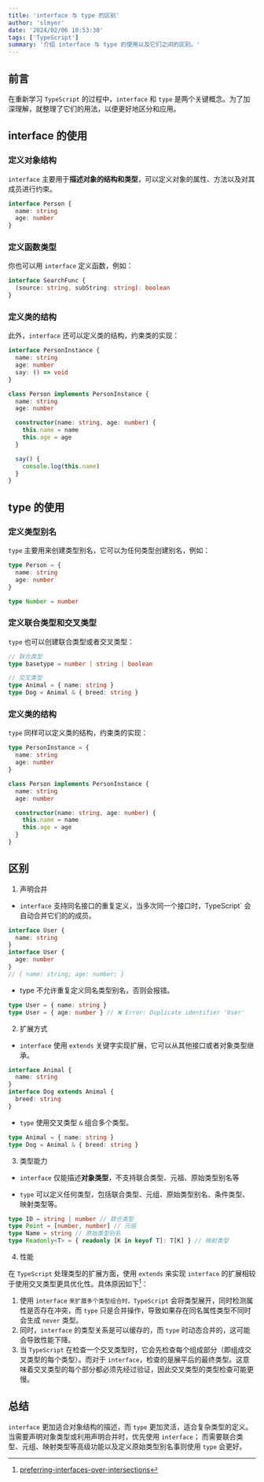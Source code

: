 ```yaml
---
title: 'interface 与 type 的区别'
author: 'slmyer'
date: '2024/02/06 10:53:30'
tags: ['TypeScript']
summary: '介绍 interface 与 type 的使用以及它们之间的区别。'
---
```


## 前言

在重新学习 `TypeScript` 的过程中，`interface` 和 `type` 是两个关键概念。为了加深理解，就整理了它们的用法，以便更好地区分和应用。

## interface 的使用

### 定义对象结构

`interface` 主要用于**描述对象的结构和类型**，可以定义对象的属性、方法以及对其成员进行约束。

```ts
interface Person {
  name: string
  age: number
}
```

### 定义函数类型

你也可以用 `interface` 定义函数，例如：

```ts
interface SearchFunc {
  (source: string, subString: string): boolean
}
```

### 定义类的结构

此外，`interface` 还可以定义类的结构，约束类的实现：

```ts
interface PersonInstance {
  name: string
  age: number
  say: () => void
}

class Person implements PersonInstance {
  name: string
  age: number

  constructor(name: string, age: number) {
    this.name = name
    this.age = age
  }

  say() {
    console.log(this.name)
  }
}
```

## type 的使用

### 定义类型别名

`type` 主要用来创建类型别名，它可以为任何类型创建别名，例如：

```ts
type Person = {
  name: string
  age: number
}

type Number = number
```

### 定义联合类型和交叉类型

`type` 也可以创建联合类型或者交叉类型：

```ts
// 联合类型
type basetype = number | string | boolean

// 交叉类型
type Animal = { name: string }
type Dog = Animal & { breed: string }
```

### 定义类的结构

`type` 同样可以定义类的结构，约束类的实现：

```ts
type PersonInstance = {
  name: string
  age: number
}

class Person implements PersonInstance {
  name: string
  age: number

  constructor(name: string, age: number) {
    this.name = name
    this.age = age
  }
}
```

## 区别

1. 声明合并

- `interface` 支持同名接口的重复定义，当多次同一个接口时，TypeScript` 会自动合并它们的的成员。

```ts
interface User {
  name: string
}
interface User {
  age: number
}
// { name: string; age: number; }
```

- type 不允许重复定义同名类型别名，否则会报错。

```ts
type User = { name: string }
type User = { age: number } // ❌ Error: Duplicate identifier 'User'
```

2. 扩展方式

- `interface` 使用 `extends` 关键字实现扩展，它可以从其他接口或者对象类型继承。

```ts
interface Animal {
  name: string
}
interface Dog extends Animal {
  breed: string
}
```

- `type` 使用交叉类型 `&` 组合多个类型。

```ts
type Animal = { name: string }
type Dog = Animal & { breed: string }
```

3. 类型能力

- `interface` 仅能描述**对象类型**，不支持联合类型、元祖、原始类型别名等

- `type` 可以定义任何类型，包括联合类型、元组、原始类型别名、条件类型、映射类型等。

```ts
type ID = string | number // 联合类型
type Point = [number, number] // 元组
type Name = string // 原始类型别名
type Readonly<T> = { readonly [K in keyof T]: T[K] } // 映射类型
```

4. 性能

在 `TypeScript` 处理类型的扩展方面，使用 `extends` 来实现 `interface` 的扩展相较于使用交叉类型更具优化性。具体原因如下[^1]：

1. 使用 `interface` `来扩展多个类型组合时，TypeScript` 会将类型展开，同时检测属性是否存在冲突，而 `type` 只是合并操作，导致如果存在同名属性类型不同时会生成 `never` 类型。
2. 同时，`interface` 的类型关系是可以缓存的，而 `type` 时动态合并的，这可能会导致性能下降。
3. 当 `TypeScript` 在检查一个交叉类型时，它会先检查每个组成部分（即组成交叉类型的每个类型）。而对于 `interface`，检查的是展平后的最终类型。这意味着交叉类型的每个部分都必须先经过验证，因此交叉类型的类型检查可能更慢。

## 总结

`interface` 更加适合对象结构的描述，而 `type` 更加灵活，适合复杂类型的定义。当需要声明对象类型或利用声明合并时，优先使用 `interface`；
而需要联合类型、元组、映射类型等高级功能以及定义原始类型别名事则使用 `type` 会更好。

[^1]: [preferring-interfaces-over-intersections](https://github.com/microsoft/TypeScript/wiki/Performance#preferring-interfaces-over-intersections)
